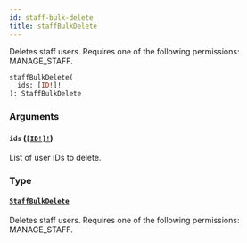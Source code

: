 ```yaml
---
id: staff-bulk-delete
title: staffBulkDelete
---
```


Deletes staff users. Requires one of the following permissions: MANAGE_STAFF.

```graphql
staffBulkDelete(
  ids: [ID!]!
): StaffBulkDelete

```

### Arguments

#### `ids` ([`[ID!]!`](../../../developer/api-reference/scalars/id))

List of user IDs to delete.

### Type

#### [`StaffBulkDelete`](../../../developer/api-reference/objects/staff-bulk-delete)

Deletes staff users. Requires one of the following permissions: MANAGE_STAFF.
